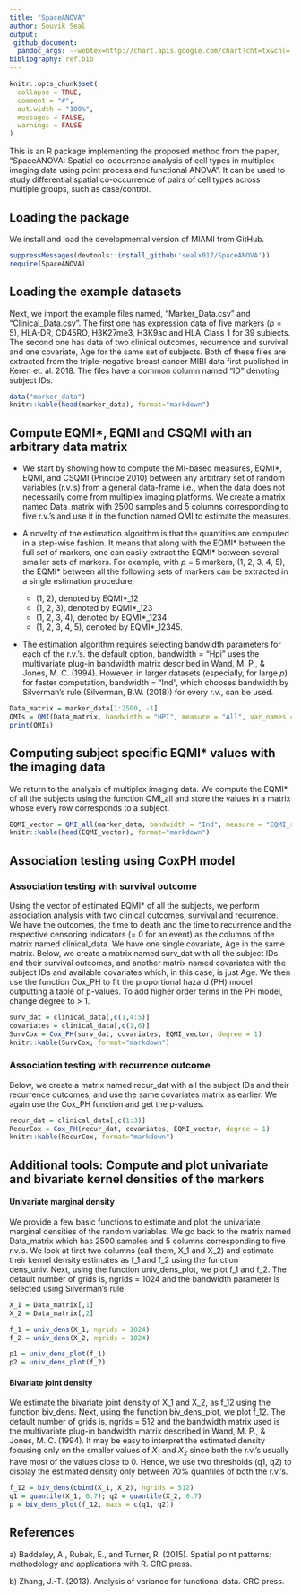 ```yaml
---
title: "SpaceANOVA"
author: Souvik Seal
output: 
 github_document: 
  pandoc_args: --webtex=http://chart.apis.google.com/chart?cht=tx&chl=
bibliography: ref.bib
---
```


```r
knitr::opts_chunk$set(
  collapse = TRUE,
  comment = "#",
  out.width = "100%",
  messages = FALSE,
  warnings = FALSE
)
```

This is an R package implementing the proposed method from the paper, "SpaceANOVA: Spatial co-occurrence analysis of cell types in multiplex imaging data using point
process and functional ANOVA". It can be used to study differential spatial co-occurrence of pairs of cell types across multiple groups, such as case/control.

## Loading the package

We install and load the developmental version of MIAMI from GitHub.

```r

suppressMessages(devtools::install_github('sealx017/SpaceANOVA'))
require(SpaceANOVA)

```

## Loading the example datasets

Next, we import the example files named, "Marker_Data.csv" and "Clinical_Data.csv". The first one has expression data of five markers ($p$ = 5), HLA-DR, CD45RO, H3K27me3, H3K9ac and HLA_Class_1 for 39 subjects. The second one has data of two clinical outcomes, recurrence and survival and one covariate, Age for the same set of subjects. Both of these files are extracted from the triple-negative breast cancer MIBI data first published in Keren et. al. 2018. The files have a common column named "ID" denoting subject IDs.

```r

data("marker_data")
knitr::kable(head(marker_data), format="markdown")

```

## Compute EQMI\*, EQMI and CSQMI with an arbitrary data matrix

* We start by showing how to compute the MI-based measures, EQMI\*, EQMI, and CSQMI (Principe 2010) between any arbitrary set of random variables (r.v.'s) from a general data-frame i.e., when the data does not necessarily come from multiplex imaging platforms. We create a matrix named Data_matrix with 2500 samples and 5 columns corresponding to five r.v.'s and use it in the function named QMI to estimate the measures.


* A novelty of the estimation algorithm is that the quantities are computed in a step-wise fashion. It means that along with the EQMI\* between the full set of markers, one can easily extract the EQMI\* between several smaller sets of markers. For example, with $p$ = 5 markers, (1, 2, 3, 4, 5), the EQMI\* between all the following sets of markers can be extracted in a single estimation procedure,
    + (1, 2), denoted by EQMI*_12
    + (1, 2, 3), denoted by EQMI*_123
    + (1, 2, 3, 4), denoted by EQMI*_1234
    + (1, 2, 3, 4, 5), denoted by EQMI*_12345.

* The estimation algorithm requires selecting bandwidth parameters for each of the r.v.'s. the default option, bandwidth = "Hpi" uses the multivariate plug-in bandwidth matrix described in Wand, M. P., & Jones, M. C. (1994). However, in larger datasets (especially, for large $p$) for faster computation, bandwidth = "Ind", which chooses bandwidth by Silverman's rule (Silverman, B.W. (2018)) for every r.v., can be used. 


```r

Data_matrix = marker_data[1:2500, -1]
QMIs = QMI(Data_matrix, bandwidth = "HPI", measure = "All", var_names = T)
print(QMIs)

```

## Computing subject specific EQMI* values with the imaging data

We return to the analysis of multiplex imaging data. We compute the EQMI\* of all the subjects using the function QMI_all and store the values in a matrix whose every row corresponds to a subject. 

```r

EQMI_vector = QMI_all(marker_data, bandwidth = "Ind", measure = "EQMI_star", progress_bar = "False")
knitr::kable(head(EQMI_vector), format="markdown")

```

## Association testing using CoxPH model

### Association testing with survival outcome

Using the vector of estimated EQMI\* of all the subjects, we perform association analysis with two clinical outcomes, survival and recurrence. We have the outcomes, the time to death and the time to recurrence and the respective censoring indicators (= 0 for an event) as the columns of the matrix named clinical_data. We have one single covariate, Age in the same matrix. Below, we create a matrix named surv_dat with all the subject IDs and their survival outcomes, and another matrix named covariates with the subject IDs and available covariates which, in this case, is just Age. We then use the function Cox_PH to fit the proportional hazard (PH) model outputting a table of p-values. To add higher order terms in the PH model, change degree to > 1. 

```r

surv_dat = clinical_data[,c(1,4:5)]
covariates = clinical_data[,c(1,6)]
SurvCox = Cox_PH(surv_dat, covariates, EQMI_vector, degree = 1)
knitr::kable(SurvCox, format="markdown")

```

### Association testing with recurrence outcome

Below, we create a matrix named recur_dat with all the subject IDs and their recurrence outcomes, and use the same covariates matrix as earlier. We again use the Cox_PH function and get the p-values.

```r

recur_dat = clinical_data[,c(1:3)]
RecurCox = Cox_PH(recur_dat, covariates, EQMI_vector, degree = 1)
knitr::kable(RecurCox, format="markdown")

```

## Additional tools: Compute and plot univariate and bivariate kernel densities of the markers

#### Univariate marginal density

We provide a few basic functions to estimate and plot the univariate marginal densities of the random variables. We go back to the matrix named Data_matrix which has 2500 samples and 5 columns corresponding to five r.v.'s. We look at first two columns (call them, X_1 and X_2) and estimate their kernel density estimates as f_1 and f_2 using the function dens_univ. Next, using the function univ_dens_plot, we plot f_1 and f_2. The default number of grids is, ngrids = 1024 and the bandwidth parameter is selected using Silverman's rule.

```r

X_1 = Data_matrix[,1]
X_2 = Data_matrix[,2]  

f_1 = univ_dens(X_1, ngrids = 1024)
f_2 = univ_dens(X_2, ngrids = 1024)

p1 = univ_dens_plot(f_1)
p2 = univ_dens_plot(f_2)

```

#### Bivariate joint density

We estimate the bivariate joint density of X_1 and X_2, as f_12 using the function biv_dens. Next, using the function biv_dens_plot, we plot f_12. The default number of grids is, ngrids = 512 and the bandwidth matrix used is the multivariate plug-in bandwidth matrix described in Wand, M. P., & Jones, M. C. (1994). It may be easy to interpret the estimated density focusing only on the smaller values of $X_1$ and $X_2$ since both the r.v.'s usually have most of the values close to 0. Hence, we use two thresholds (q1, q2) to display the estimated density only between 70\% quantiles of both the r.v.'s. 

```r


f_12 = biv_dens(cbind(X_1, X_2), ngrids = 512)
q1 = quantile(X_1, 0.7); q2 = quantile(X_2, 0.7)
p = biv_dens_plot(f_12, maxs = c(q1, q2))


```


## References

a\) Baddeley, A., Rubak, E., and Turner, R. (2015). Spatial point patterns: methodology and applications with R. CRC press.

b\) Zhang, J.-T. (2013). Analysis of variance for functional data. CRC press.



